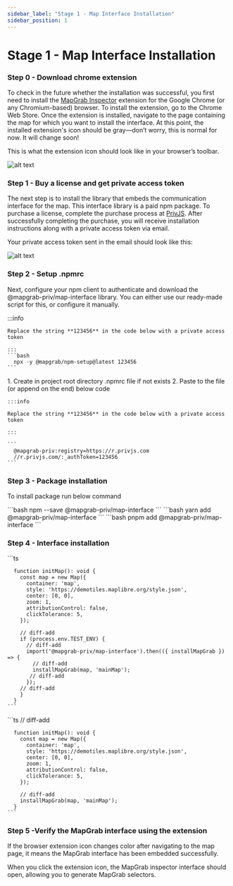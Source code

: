 ```yaml
---
sidebar_label: "Stage 1 - Map Interface Installation"
sidebar_position: 1
---
```


# Stage 1 - Map Interface Installation

### Step 0 - Download chrome extension

To check in the future whether the installation was successful, you first need to install the [MapGrab Inspector](https://chromewebstore.google.com/detail/mapgrab-inspector/bekghklmmijjkpanafimmhpilmbgngim) extension for the Google Chrome (or any Chromium-based) browser. To install the extension, go to the Chrome Web Store. Once the extension is installed, navigate to the page containing the map for which you want to install the interface. At this point, the installed extension's icon should be gray—don’t worry, this is normal for now. It will change soon!

This is what the extension icon should look like in your browser’s toolbar.

![alt text](../../static/img/extension-inactive.png "Title")

### Step 1 - Buy a license and get private access token

The next step is to install the library that embeds the communication interface for the map. This interface library is a paid npm package. To purchase a license, complete the purchase process at [PrivJS](https://privjs.com/packages/@mapgrab-priv/map-interface). After successfully completing the purchase, you will receive installation instructions along with a private access token via email.

Your private access token sent in the email should look like this:

![alt text](../../static/img/private-access-token.png "Title")

### Step 2 - Setup .npmrc

Next, configure your npm client to authenticate and download the @mapgrab-priv/map-interface library. You can either use our ready-made script for this, or configure it manually.


<Tabs>
  <TabItem value="script" label="Script" default>
    :::info

    Replace the string **123456** in the code below with a private access token

    :::
    ```bash
      npx -y @mapgrab/npm-setup@latest 123456
    ```

  </TabItem>
  <TabItem value="manually" label="Manually">
    1. Create in project root directory .npmrc file if not exists
    2. Paste to the file (or append on the end) below code

    :::info

    Replace the string **123456** in the code below with a private access token

    :::

    ```
      @mapgrab-priv:registry=https://r.privjs.com
      //r.privjs.com/:_authToken=123456
    ```

  </TabItem>
</Tabs>

### Step 3 - Package installation

To install package run below command

<Tabs>
  <TabItem value="npm" label="npm" default>
    ```bash npm --save @mapgrab-priv/map-interface ```
  </TabItem>
  <TabItem value="yarn" label="yarn">
    ```bash yarn add @mapgrab-priv/map-interface ```
  </TabItem>
  <TabItem value="pnpm" label="pnpm">
    ```bash pnpm add @mapgrab-priv/map-interface ```
  </TabItem>
</Tabs>

### Step 4 - Interface installation

<Tabs>
  <TabItem value="lazy-loaded" label="Lazy Loaded" default>
    ```ts 
      
      function initMap(): void {
        const map = new Map({
          container: 'map',
          style: 'https://demotiles.maplibre.org/style.json',
          center: [0, 0],
          zoom: 1,
          attributionControl: false,
          clickTolerance: 5,
        });

        // diff-add
        if (process.env.TEST_ENV) {
          // diff-add
          import('@mapgrab-priv/map-interface').then(({ installMapGrab }) => {
            // diff-add
            installMapGrab(map, 'mainMap');
           // diff-add
          });
        // diff-add
        }
      }
    ```

  </TabItem>
  <TabItem value="default" label="Default">
    ```ts 
      // diff-add

      function initMap(): void {
        const map = new Map({
          container: 'map',
          style: 'https://demotiles.maplibre.org/style.json',
          center: [0, 0],
          zoom: 1,
          attributionControl: false,
          clickTolerance: 5,
        });

        // diff-add
        installMapGrab(map, 'mainMap');
      }
    ```

  </TabItem>
</Tabs>

### Step 5 -Verify the MapGrab interface using the extension

If the browser extension icon changes color after navigating to the map page, it means the MapGrab interface has been embedded successfully.

When you click the extension icon, the MapGrab inspector interface should open, allowing you to generate MapGrab selectors.